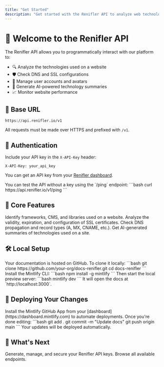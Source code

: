 ```yaml
---
title: "Get Started"
description: "Get started with the Renifler API to analyze web technologies, monitor domains, and more."
---
```


# 🚀 Welcome to the Renifler API

The Renifler API allows you to programmatically interact with our platform to:

- 🔍 Analyze the technologies used on a website
- 🛡️ Check DNS and SSL configurations
- 👤 Manage user accounts and avatars
- 🤖 Generate AI-powered technology summaries
- 📈 Monitor website performance

## 🔗 Base URL

```http
https://api.renifler.io/v1
```

All requests must be made over HTTPS and prefixed with `/v1`.

## 🔐 Authentication

Include your API key in the `X-API-Key` header:

```http
X-API-Key: your_api_key
```

You can get an API key from your [Renifler dashboard](https://dashboard.renifler.io/api-keys).

<Note>
You can test the API without a key using the `/ping` endpoint:
```bash
curl https://api.renifler.io/v1/ping
```
</Note>

## 🧰 Core Features

<CardGroup cols={2}>
  <Card title="Technology Analysis" icon="cpu" href="/api-reference/technologies/scan">
    Identify frameworks, CMS, and libraries used on a website.
  </Card>
  <Card title="SSL Verification" icon="shield-check" href="/api-reference/ssl/check">
    Analyze the validity, expiration, and configuration of SSL certificates.
  </Card>
  <Card title="DNS Monitoring" icon="globe" href="/api-reference/dns/check">
    Check DNS propagation and record types (A, MX, CNAME, etc.).
  </Card>
  <Card title="AI Resumes" icon="bot" href="/api-reference/ai/resume">
    Get AI-generated summaries of technologies used on a site.
  </Card>
</CardGroup>

## 🛠️ Local Setup

<AccordionGroup>
  <Accordion icon="github" title="Clone your documentation">
    Your documentation is hosted on GitHub. To clone it locally:
    ```bash
    git clone https://github.com/your-org/docs-renifler.git
    cd docs-renifler
    ```
  </Accordion>
  <Accordion icon="terminal" title="Preview locally">
    Install the Mintlify CLI:
    ```bash
    npm install -g mintlify
    ```
    Then start the local preview server:
    ```bash
    mintlify dev
    ```
    It will open the docs at `http://localhost:3000`.
  </Accordion>
</AccordionGroup>

## 🚀 Deploying Your Changes

<AccordionGroup>
  <Accordion icon="rocket" title="Install the GitHub App">
    Install the Mintlify GitHub App from your [dashboard](https://dashboard.mintlify.com) to automate deployments.
  </Accordion>
  <Accordion icon="git-commit" title="Push your changes">
    Once you're done editing:
    ```bash
    git add .
    git commit -m "Update docs"
    git push origin main
    ```
    Your updates will be deployed automatically.
  </Accordion>
</AccordionGroup>

## 📘 What's Next

<CardGroup cols={2}>
  <Card title="API Keys" icon="key" href="/api-keys">
    Generate, manage, and secure your Renifler API keys.
  </Card>
  <Card title="API Reference" icon="book" href="/api-reference">
    Browse all available endpoints.
  </Card>
</CardGroup>
